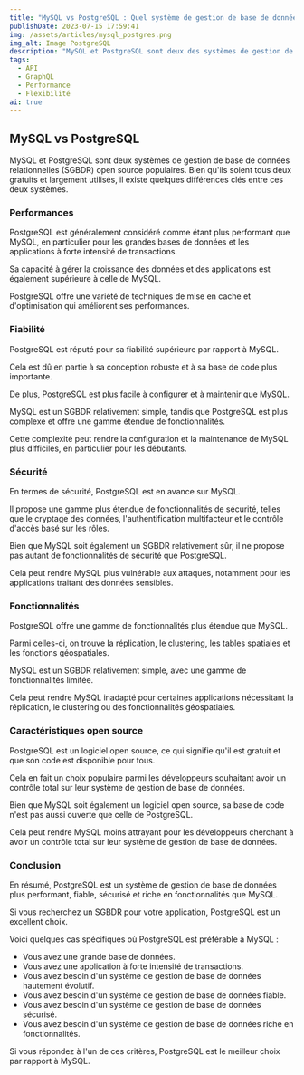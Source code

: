 ```yaml
---
title: "MySQL vs PostgreSQL : Quel système de gestion de base de données choisir ?"
publishDate: 2023-07-15 17:59:41
img: /assets/articles/mysql_postgres.png
img_alt: Image PostgreSQL
description: "MySQL et PostgreSQL sont deux des systèmes de gestion de base de données les plus populaires au monde. Ils ont tous deux leurs avantages et leurs inconvénients, il est donc important de choisir le bon système pour vos besoins. Dans cet article, nous comparerons MySQL et PostgreSQL en termes de performances, de fiabilité, de sécurité et de fonctionnalités."
tags:
  - API
  - GraphQL
  - Performance
  - Flexibilité
ai: true
---
```


## MySQL vs PostgreSQL

MySQL et PostgreSQL sont deux systèmes de gestion de base de données relationnelles (SGBDR) open source populaires.
Bien qu'ils soient tous deux gratuits et largement utilisés, il existe quelques différences clés entre ces deux systèmes.

### Performances

PostgreSQL est généralement considéré comme étant plus performant que MySQL, en particulier pour les grandes bases de données et les applications à forte intensité de transactions.

Sa capacité à gérer la croissance des données et des applications est également supérieure à celle de MySQL.

PostgreSQL offre une variété de techniques de mise en cache et d'optimisation qui améliorent ses performances.

### Fiabilité

PostgreSQL est réputé pour sa fiabilité supérieure par rapport à MySQL.

Cela est dû en partie à sa conception robuste et à sa base de code plus importante.

De plus, PostgreSQL est plus facile à configurer et à maintenir que MySQL.


MySQL est un SGBDR relativement simple, tandis que PostgreSQL est plus complexe et offre une gamme étendue de fonctionnalités.

Cette complexité peut rendre la configuration et la maintenance de MySQL plus difficiles, en particulier pour les débutants.

### Sécurité

En termes de sécurité, PostgreSQL est en avance sur MySQL.

Il propose une gamme plus étendue de fonctionnalités de sécurité, telles que le cryptage des données, l'authentification multifacteur et le contrôle d'accès basé sur les rôles.

Bien que MySQL soit également un SGBDR relativement sûr, il ne propose pas autant de fonctionnalités de sécurité que PostgreSQL.

Cela peut rendre MySQL plus vulnérable aux attaques, notamment pour les applications traitant des données sensibles.

### Fonctionnalités

PostgreSQL offre une gamme de fonctionnalités plus étendue que MySQL.

Parmi celles-ci, on trouve la réplication, le clustering, les tables spatiales et les fonctions géospatiales.

MySQL est un SGBDR relativement simple, avec une gamme de fonctionnalités limitée.

Cela peut rendre MySQL inadapté pour certaines applications nécessitant la réplication, le clustering ou des fonctionnalités géospatiales.

### Caractéristiques open source

PostgreSQL est un logiciel open source, ce qui signifie qu'il est gratuit et que son code est disponible pour tous.

Cela en fait un choix populaire parmi les développeurs souhaitant avoir un contrôle total sur leur système de gestion de base de données.

Bien que MySQL soit également un logiciel open source, sa base de code n'est pas aussi ouverte que celle de PostgreSQL.

Cela peut rendre MySQL moins attrayant pour les développeurs cherchant à avoir un contrôle total sur leur système de gestion de base de données.

### Conclusion

En résumé, PostgreSQL est un système de gestion de base de données plus performant, fiable, sécurisé et riche en fonctionnalités que MySQL.

Si vous recherchez un SGBDR pour votre application, PostgreSQL est un excellent choix.

Voici quelques cas spécifiques où PostgreSQL est préférable à MySQL :

- Vous avez une grande base de données.
- Vous avez une application à forte intensité de transactions.
- Vous avez besoin d'un système de gestion de base de données hautement évolutif.
- Vous avez besoin d'un système de gestion de base de données fiable.
- Vous avez besoin d'un système de gestion de base de données sécurisé.
- Vous avez besoin d'un système de gestion de base de données riche en fonctionnalités.

Si vous répondez à l'un de ces critères, PostgreSQL est le meilleur choix par rapport à MySQL.
